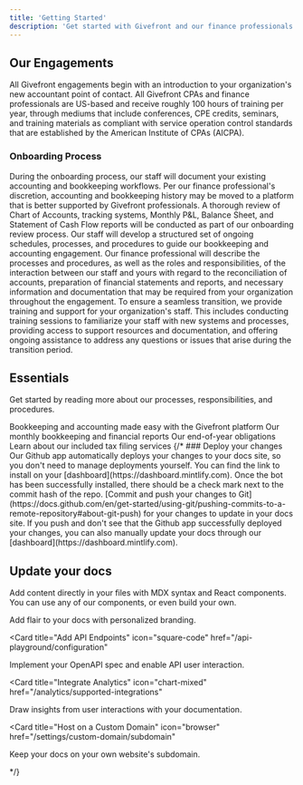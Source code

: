 ```yaml
---
title: 'Getting Started'
description: 'Get started with Givefront and our finance professionals'
---
```


## Our Engagements

All Givefront engagements begin with an introduction to your organization's new accountant point of contact. All Givefront CPAs and finance professionals are US-based and receive roughly 100 hours of training per year, through mediums that include conferences, CPE credits, seminars, and training materials as compliant with service operation control standards that are  established by the American Institute of CPAs (AICPA).

### Onboarding Process

<AccordionGroup>
  <Accordion icon="pen" title="Accounting Setup" defaultOpen="true">
    During the onboarding process, our staff will document your existing accounting and bookkeeping workflows. Per our finance professional's discretion, accounting and bookkeeping history may be moved to a platform that is better supported by Givefront professionals. A thorough review of Chart of Accounts, tracking systems, Monthly P&L, Balance Sheet, and Statement of Cash Flow reports will be conducted as part of our onboarding review process.
  </Accordion>
  <Accordion icon="calendar" title="Process and Procedure" defaultOpen="true">
   Our staff will develop a structured set of ongoing schedules, processes, and procedures to guide our bookkeeping and accounting engagement. Our finance professional will describe the processes and procedures, as well as the roles and responsibilities, of the interaction between our staff and yours with regard to the reconciliation of accounts, preparation of financial statements and reports, and necessary information and documentation that may be required from your organization throughout the engagement.
  </Accordion>
  <Accordion icon="gear" title="Training and Support" defaultOpen="true">
    To ensure a seamless transition, we provide training and support for your organization's staff. This includes conducting training sessions to familiarize your staff with new systems and processes, providing access to support resources and documentation, and offering ongoing assistance to address any questions or issues that arise during the transition period.
  </Accordion>
</AccordionGroup>

## Essentials

Get started by reading more about our processes, responsibilities, and procedures.

<CardGroup cols={2}>
  <Card
    title="Givefront Platform"
    icon="magnifying-glass"
    href="https://docs.givefront.com/essentials/platform"
  >
    Bookkeeping and accounting made easy with the Givefront platform
  </Card>
  <Card
    title="Bookkeeping"
    icon="pen"
    href="https://docs.givefront.com/essentials/understanding-bookkeeping"
  >
    Our monthly bookkeeping and financial reports
  </Card>
  <Card
    title="EOY Obligations"
    icon="calendar"
    href="https://docs.givefront.com/essentials/end-of-year-obligations"
  >
    Our end-of-year obligations
  </Card>
  <Card
    title="Tax Obligations"
    icon="scale-balanced"
    href="https://docs.givefront.com/essentials/tax-obligations"
  >
    Learn about our included tax filing services
  </Card>
</CardGroup>
{/* ### Deploy your changes

<AccordionGroup>

<Accordion icon="message-bot" title="Install our Github app">
  Our Github app automatically deploys your changes to your docs site, so you
  don't need to manage deployments yourself. You can find the link to install on
  your [dashboard](https://dashboard.mintlify.com). Once the bot has been
  successfully installed, there should be a check mark next to the commit hash
  of the repo.
</Accordion>
<Accordion icon="rocket" title="Push your changes">
  [Commit and push your changes to
  Git](https://docs.github.com/en/get-started/using-git/pushing-commits-to-a-remote-repository#about-git-push)
  for your changes to update in your docs site. If you push and don't see that
  the Github app successfully deployed your changes, you can also manually
  update your docs through our [dashboard](https://dashboard.mintlify.com).
</Accordion>

</AccordionGroup>

## Update your docs

Add content directly in your files with MDX syntax and React components. You can use any of our components, or even build your own.

<CardGroup>

<Card title="Style Your Docs" icon="paintbrush" href="/settings/global">
  Add flair to your docs with personalized branding.
</Card>

<Card
  title="Add API Endpoints"
  icon="square-code"
  href="/api-playground/configuration"
>
  Implement your OpenAPI spec and enable API user interaction.
</Card>

<Card
  title="Integrate Analytics"
  icon="chart-mixed"
  href="/analytics/supported-integrations"
>
  Draw insights from user interactions with your documentation.
</Card>

<Card
  title="Host on a Custom Domain"
  icon="browser"
  href="/settings/custom-domain/subdomain"
>
  Keep your docs on your own website's subdomain.
</Card>

</CardGroup> */}
